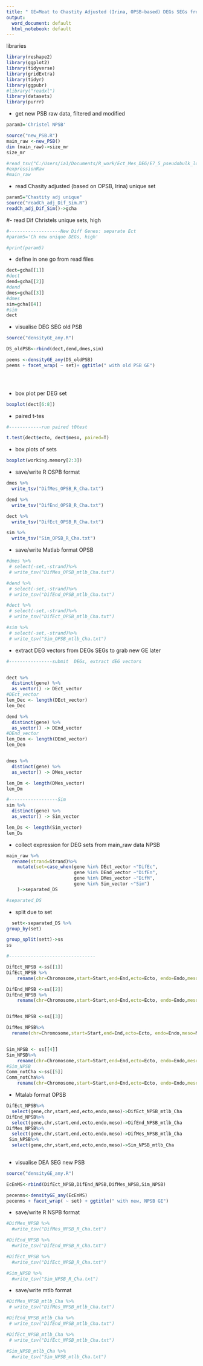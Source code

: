 ```yaml
---
title: " GE=Meat to Chastity Adjusted (Irina, OPSB-based) DEGs SEGs from NPSB; (ii) make standart format for both OPSB and NPSB, R Matlab (no set column)"
output:
  word_document: default
  html_notebook: default
---
```


libraries
```r
library(reshape2)
library(ggplot2)
library(tidyverse)
library(gridExtra)
library(tidyr)
library(ggpubr)
#library("readxl")
library(datasets)  
library(purrr)
```

- get new PSB raw data, filtered and modified
```r

param3='Christel NPSB'

source("new_PSB.R")
main_raw <-new_PSB()
dim (main_raw)->size_mr
size_mr

#read_tsv("C:/Users/ia1/Documents/R_work/Ect_Mes_DEG/E7_5_pseudobulk_log2CPM_200331.txt", col_types = cols(Chromosome = col_character())) -> expressionRaw
#expressionRaw
#main_raw

```

- read Chasity adjusted (based on OPSB, Irina) unique set


```r
param5="Chastity adj unique"
source("readCh_adj_Dif_Sim.R")
readCh_adj_Dif_Sim()->gcha

```


#- read Dif Christels unique sets, high

```r
#-------------------New Diff Genes: separate Ect 
#param5='Ch new unique DEGs, high'

#print(param5)

```
- define in one go from read files

```r
dect=gcha[[1]]
#dect
dend=gcha[[2]]
#dend
dmes=gcha[[3]]
#dmes
sim=gcha[[4]]
#sim
dect

```
- visualise DEG SEG old PSB

```r
source("densityGE_any.R")

DS_oldPSB<-rbind(dect,dend,dmes,sim)

peems <-densityGE_any(DS_oldPSB)
peems + facet_wrap( ~ set)+ ggtitle(" with old PSB GE")


  
```
- box plot per DEG set
```r
boxplot(dect[6:8])
```

- paired t-tes
```r
#------------run paired t0test

t.test(dect$ecto, dect$meso, paired=T)


```

- box plots of sets
```r
boxplot(working.memory[2:3])
```

- save/write R OSPB format
```r


dmes %>%
  write_tsv("DifMes_OPSB_R_Cha.txt")

dend %>%
  write_tsv("DifEnd_OPSB_R_Cha.txt")

dect %>%
  write_tsv("DifEct_OPSB_R_Cha.txt")

sim %>%
  write_tsv("Sim_OPSB_R_Cha.txt")


```
- save/write Matlab format OPSB
```r


#dmes %>%
 # select(-set,-strand)%>%
 # write_tsv("DifMes_OPSB_mtlb_Cha.txt")

#dend %>%
 # select(-set,-strand)%>%
 # write_tsv("DifEnd_OPSB_mtlb_Cha.txt")

#dect %>%
 # select(-set,-strand)%>%
 # write_tsv("DifEct_OPSB_mtlb_Cha.txt")

#sim %>%
 # select(-set,-strand)%>%
 # write_tsv("Sim_OPSB_mtlb_Cha.txt")

```

- extract DEG vectors from DEGs SEGs to grab  new GE later
  
```r
#----------------submit  DEGs, extract dEG vectors


dect %>% 
  distinct(gene) %>% 
  as_vector() -> DEct_vector
#DEct_vector
len_Dec <- length(DEct_vector)
len_Dec

dend %>% 
  distinct(gene) %>% 
  as_vector() -> DEnd_vector
#DEnd_vector
len_Den <- length(DEnd_vector)
len_Den


dmes %>% 
  distinct(gene) %>% 
  as_vector() -> DMes_vector

len_Dm <- length(DMes_vector)
len_Dm

#------------------Sim
sim %>% 
  distinct(gene) %>% 
  as_vector() -> Sim_vector

len_Ds <- length(Sim_vector)
len_Ds


```
- collect expression for DEG sets from main_raw data NPSB

```r

main_raw %>%
  rename(strand=Strand)%>%
    mutate(set=case_when(gene %in% DEct_vector ~"DifEc",
                         gene %in% DEnd_vector ~"DifEn",
                         gene %in% DMes_vector ~"DifM",
                         gene %in% Sim_vector ~"Sim")
    )->separated_DS

#separated_DS


```

- split due to set
```r

  sett<-separated_DS %>%
group_by(set)

group_split(sett)->ss
ss

#--------------------------------

DifEct_NPSB <-ss[[1]]
DifEct_NPSB %>%
    rename(chr=Chromosome,start=Start,end=End,ecto=Ecto, endo=Endo,meso=Meso)->DifEct_NPSB

DifEnd_NPSB <-ss[[2]]
DifEnd_NPSB %>%
    rename(chr=Chromosome,start=Start,end=End,ecto=Ecto, endo=Endo,meso=Meso)->DifEnd_NPSB


DifMes_NPSB <-ss[[3]]

DifMes_NPSB%>%
  rename(chr=Chromosome,start=Start,end=End,ecto=Ecto, endo=Endo,meso=Meso)->DifMes_NPSB


Sim_NPSB <- ss[[4]]
Sim_NPSB%>%
    rename(chr=Chromosome,start=Start,end=End,ecto=Ecto, endo=Endo,meso=Meso)->Sim_NPSB
#Sim_NPSB
Comm_notCha <-ss[[5]]
Comm_notCha%>%
    rename(chr=Chromosome,start=Start,end=End,ecto=Ecto, endo=Endo,meso=Meso)->Comm_notCha_NPSB

```
- Mtalab format OPSB
```r
DifEct_NPSB%>%
  select(gene,chr,start,end,ecto,endo,meso)->DifEct_NPSB_mtlb_Cha
DifEnd_NPSB%>%
  select(gene,chr,start,end,ecto,endo,meso)->DifEnd_NPSB_mtlb_Cha
DifMes_NPSB%>%
  select(gene,chr,start,end,ecto,endo,meso)->DifMes_NPSB_mtlb_Cha
 Sim_NPSB%>%
  select(gene,chr,start,end,ecto,endo,meso)->Sim_NPSB_mtlb_Cha
     

```

 - visualise DEA SEG new PSB

```r
source("densityGE_any.R")

EcEnMS<-rbind(DifEct_NPSB,DifEnd_NPSB,DifMes_NPSB,Sim_NPSB)

pecenms<-densityGE_any(EcEnMS)
pecenms + facet_wrap( ~ set) + ggtitle(" with new, NPSB GE")


```
- save/write R NSPB format
```r


#DifMes_NPSB %>%
  #write_tsv("DifMes_NPSB_R_Cha.txt")

#DifEnd_NPSB %>%
  #write_tsv("DifEnd_NPSB_R_Cha.txt")

#DifEct_NPSB %>%
  #write_tsv("DifEct_NPSB_R_Cha.txt")

#Sim_NPSB %>%
  #write_tsv("Sim_NPSB_R_Cha.txt")

```
- save/write mtlb format
```r


#DifMes_NPSB_mtlb_Cha %>%
 # write_tsv("DifMes_NPSB_mtlb_Cha.txt")

#DifEnd_NPSB_mtlb_Cha %>%
 # write_tsv("DifEnd_NPSB_mtlb_Cha.txt")

#DifEct_NPSB_mtlb_Cha %>%
 # write_tsv("DifEct_NPSB_mtlb_Cha.txt")

#Sim_NPSB_mtlb_Cha %>%
  #write_tsv("Sim_NPSB_mtlb_Cha.txt")

```


